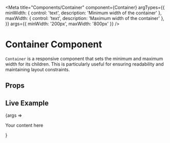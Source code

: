 
<Meta
  title="Components/Container"
  component={Container}
  argTypes={{
    minWidth: { control: 'text', description: 'Minimum width of the container' },
    maxWidth: { control: 'text', description: 'Maximum width of the container' },
  }}
  args={{
    minWidth: '200px',
    maxWidth: '800px'
  }}
/>

# Container Component

`Container` is a responsive component that sets the minimum and maximum width for its children. This is particularly useful for ensuring readability and maintaining layout constraints.

## Props

<ArgsTable of={Container} />

## Live Example

<Canvas>
  <Story
    name="Component"
  >
    {args => <Container {...args}><p>Your content here</p></Container>}
  </Story>
</Canvas>
